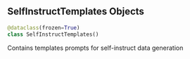 <a id="camel.datagen.self_instruct.templates"></a>

<a id="camel.datagen.self_instruct.templates.SelfInstructTemplates"></a>

## SelfInstructTemplates Objects

```python
@dataclass(frozen=True)
class SelfInstructTemplates()
```

Contains templates prompts for self-instruct data generation


